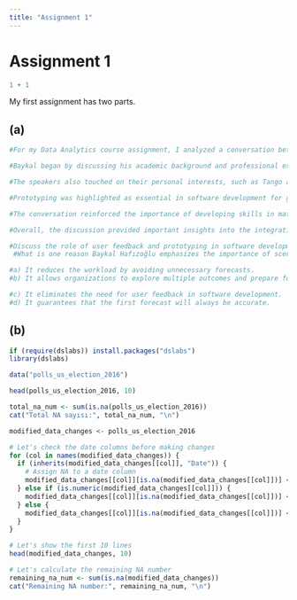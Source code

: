 ```yaml
---
title: "Assignment 1"
---
```


# Assignment 1

```r
1 + 1
```

My first assignment has two parts.

## (a)

```r
#For my Data Analytics course assignment, I analyzed a conversation between Baykal Hafızoğlu and Erdi Daşdemir about the overlap between data science and industrial engineering. They shared insights on their career paths, practical use of analytical tools, and the impact of emerging trends such as AI.

#Baykal began by discussing his academic background and professional experiences, highlighting the objectives of the data analytics course and the relevance of technology in the industry. He reflected on his journey from academia to working at Lam Soft and Pred, stressing the importance of practical skills and decision-making under pressure. 

#The speakers also touched on their personal interests, such as Tango and podcasting, emphasizing the need for a work-life balance. They delved into the creation of analytical models to solve business challenges, showcasing how data analytics aids decision-making with real-world examples.

#Prototyping was highlighted as essential in software development for gathering user feedback, along with the importance of user-friendly interfaces. They discussed both the advantages and challenges of analytical models, noting the significant cost reductions achieved but also the potential pitfalls if not designed correctly.

#The conversation reinforced the importance of developing skills in mathematical modeling and coding, recommending Python as a practical programming language. They concluded by discussing how AI and demand forecasting are shaping the industry while cautioning against overly relying on single forecasts due to their inherent uncertainties.

#Overall, the discussion provided important insights into the integration of data science with industrial engineering, emphasizing the need for practical experience and a balance between theory and application. It serves as a valuable resource for anyone looking to connect academic knowledge with real-world business needs.

#Discuss the role of user feedback and prototyping in software development for data science applications. How do these practices contribute to better project outcomes, and what challenges might arise when user feedback is not properly incorporated?
 #What is one reason Baykal Hafızoğlu emphasizes the importance of scenario-based planning in decision-making?

#a) It reduces the workload by avoiding unnecessary forecasts.
#b) It allows organizations to explore multiple outcomes and prepare for uncertainties.

#c) It eliminates the need for user feedback in software development.
#d) It guarantees that the first forecast will always be accurate.
```

## (b)

```r
if (require(dslabs)) install.packages("dslabs")
library(dslabs)

data("polls_us_election_2016")

head(polls_us_election_2016, 10)

total_na_num <- sum(is.na(polls_us_election_2016))
cat("Total NA sayısı:", total_na_num, "\n")

modified_data_changes <- polls_us_election_2016

# Let's check the date columns before making changes
for (col in names(modified_data_changes)) {
  if (inherits(modified_data_changes[[col]], "Date")) {
    # Assign NA to a date column
    modified_data_changes[[col]][is.na(modified_data_changes[[col]])] <- as.Date("2001-01-01")
  } else if (is.numeric(modified_data_changes[[col]])) {
    modified_data_changes[[col]][is.na(modified_data_changes[[col]])] <- 2001
  } else {
    modified_data_changes[[col]][is.na(modified_data_changes[[col]])] <- "Zeynep"
  }
}

# Let's show the first 10 lines
head(modified_data_changes, 10)

# Let's calculate the remaining NA number
remaining_na_num <- sum(is.na(modified_data_changes))
cat("Remaining NA number:", remaining_na_num, "\n")


```
